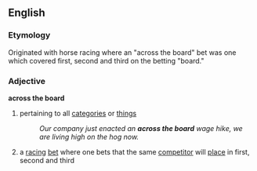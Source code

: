 == English ==
=== Etymology ===
Originated with horse racing where an "across the board" bet was one which covered first, second and third on the betting "board."

=== Adjective ===
'''across the board'''
# {{idiom}} pertaining to all [[categories]] or [[things]]
#: ''Our company just enacted an '''across the board''' wage hike, we are living high on the hog now.''
# a [[racing]] [[bet]] where one bets that the same [[competitor]] will [[place]] in first, second and third